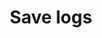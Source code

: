 ---
title: 'Save logs'
openapi: POST /v1/sessions/{sessionId}/clientLogs
description: "API endpoint to save client-side logs for a specific chat session for debugging and monitoring."
---